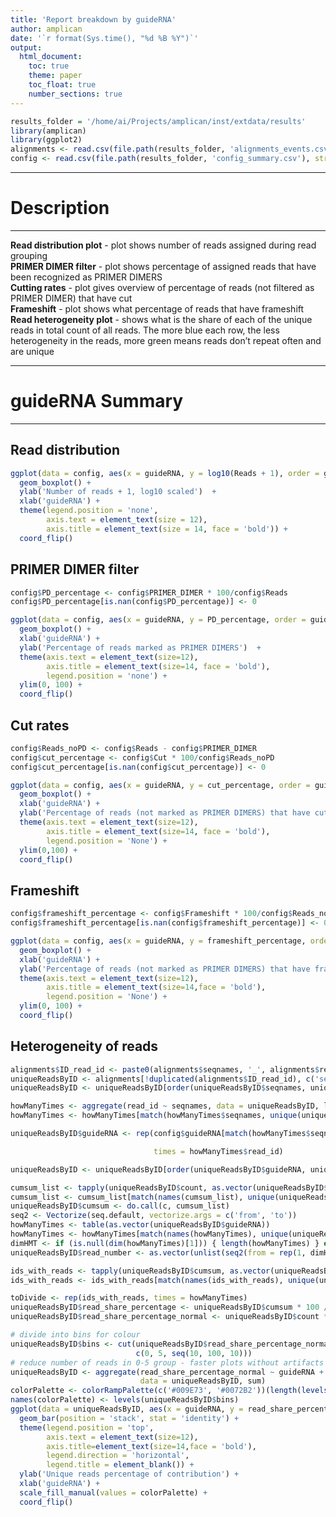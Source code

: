 ```yaml
---
title: 'Report breakdown by guideRNA'
author: amplican
date: '`r format(Sys.time(), "%d %B %Y")`'
output:
  html_document:
    toc: true
    theme: paper
    toc_float: true
    number_sections: true
---
```


```r
results_folder = '/home/ai/Projects/amplican/inst/extdata/results'
library(amplican)
library(ggplot2)
alignments <- read.csv(file.path(results_folder, 'alignments_events.csv'), stringsAsFactors = FALSE)
config <- read.csv(file.path(results_folder, 'config_summary.csv'), stringsAsFactors = FALSE)
```

***

# Description  

***

**Read distribution plot** - plot shows number of reads assigned during read grouping  
**PRIMER DIMER filter** - plot shows percentage of assigned reads that have been recognized as PRIMER DIMERS  
**Cutting rates** - plot gives overview of percentage of reads (not filtered as PRIMER DIMER) that have cut  
**Frameshift** - plot shows what percentage of reads that have frameshift  
**Read heterogeneity plot** - shows what is the share of each of the unique reads in total count of all reads. The more blue each row, the less heterogeneity in the reads, more green means reads don't repeat often and are unique  


***

# guideRNA Summary  

***

## Read distribution  

```r
ggplot(data = config, aes(x = guideRNA, y = log10(Reads + 1), order = guideRNA, fill = guideRNA)) +
  geom_boxplot() +
  ylab('Number of reads + 1, log10 scaled')  +
  xlab('guideRNA') + 
  theme(legend.position = 'none',
        axis.text = element_text(size = 12),
        axis.title = element_text(size = 14, face = 'bold')) +
  coord_flip()
```

## PRIMER DIMER filter  

```r
config$PD_percentage <- config$PRIMER_DIMER * 100/config$Reads
config$PD_percentage[is.nan(config$PD_percentage)] <- 0

ggplot(data = config, aes(x = guideRNA, y = PD_percentage, order = guideRNA, fill = guideRNA)) +
  geom_boxplot() +
  xlab('guideRNA') + 
  ylab('Percentage of reads marked as PRIMER DIMERS')  +
  theme(axis.text = element_text(size=12),
        axis.title = element_text(size=14, face = 'bold'),
        legend.position = 'none') +
  ylim(0, 100) + 
  coord_flip()
``` 

## Cut rates  

```r
config$Reads_noPD <- config$Reads - config$PRIMER_DIMER
config$cut_percentage <- config$Cut * 100/config$Reads_noPD
config$cut_percentage[is.nan(config$cut_percentage)] <- 0  

ggplot(data = config, aes(x = guideRNA, y = cut_percentage, order = guideRNA, fill = guideRNA)) +
  geom_boxplot() +
  xlab('guideRNA') + 
  ylab('Percentage of reads (not marked as PRIMER DIMERS) that have cut site')  +
  theme(axis.text = element_text(size=12),
        axis.title = element_text(size=14, face = 'bold'),
        legend.position = 'None') +
  ylim(0,100) + 
  coord_flip()
``` 

## Frameshift  
```r
config$frameshift_percentage <- config$Frameshift * 100/config$Reads_noPD
config$frameshift_percentage[is.nan(config$frameshift_percentage)] <- 0  

ggplot(data = config, aes(x = guideRNA, y = frameshift_percentage, order = guideRNA, fill = guideRNA)) +
  geom_boxplot() +
  xlab('guideRNA') + 
  ylab('Percentage of reads (not marked as PRIMER DIMERS) that have frameshift')  +
  theme(axis.text = element_text(size=12),
        axis.title = element_text(size=14,face = 'bold'),
        legend.position = 'None') +
  ylim(0, 100) + 
  coord_flip()
``` 

## Heterogeneity of reads  

```r
alignments$ID_read_id <- paste0(alignments$seqnames, '_', alignments$read_id)
uniqueReadsByID <- alignments[!duplicated(alignments$ID_read_id), c('seqnames', 'read_id', 'count')]
uniqueReadsByID <- uniqueReadsByID[order(uniqueReadsByID$seqnames, uniqueReadsByID$count, decreasing = T),]

howManyTimes <- aggregate(read_id ~ seqnames, data = uniqueReadsByID, length)
howManyTimes <- howManyTimes[match(howManyTimes$seqnames, unique(uniqueReadsByID$seqnames)),] 

uniqueReadsByID$guideRNA <- rep(config$guideRNA[match(howManyTimes$seqnames, unique(config$ID))], 

                                times = howManyTimes$read_id)

uniqueReadsByID <- uniqueReadsByID[order(uniqueReadsByID$guideRNA, uniqueReadsByID$count, decreasing = T),]

cumsum_list <- tapply(uniqueReadsByID$count, as.vector(uniqueReadsByID$guideRNA), FUN = cumsum)
cumsum_list <- cumsum_list[match(names(cumsum_list), unique(uniqueReadsByID$guideRNA))]
uniqueReadsByID$cumsum <- do.call(c, cumsum_list)
seq2 <- Vectorize(seq.default, vectorize.args = c('from', 'to'))
howManyTimes <- table(as.vector(uniqueReadsByID$guideRNA))
howManyTimes <- howManyTimes[match(names(howManyTimes), unique(uniqueReadsByID$guideRNA))]
dimHMT <- if (is.null(dim(howManyTimes)[1])) { length(howManyTimes) } else { dim(howManyTimes)[1] }
uniqueReadsByID$read_number <- as.vector(unlist(seq2(from = rep(1, dimHMT), to = howManyTimes, by = 1)))

ids_with_reads <- tapply(uniqueReadsByID$cumsum, as.vector(uniqueReadsByID$guideRNA), FUN = max)
ids_with_reads <- ids_with_reads[match(names(ids_with_reads), unique(uniqueReadsByID$guideRNA))]

toDivide <- rep(ids_with_reads, times = howManyTimes)
uniqueReadsByID$read_share_percentage <- uniqueReadsByID$cumsum * 100 / toDivide
uniqueReadsByID$read_share_percentage_normal <- uniqueReadsByID$count * 100 / toDivide  

# divide into bins for colour
uniqueReadsByID$bins <- cut(uniqueReadsByID$read_share_percentage_normal,
                            c(0, 5, seq(10, 100, 10)))
# reduce number of reads in 0-5 group - faster plots without artifacts
uniqueReadsByID <- aggregate(read_share_percentage_normal ~ guideRNA + bins,
                             data = uniqueReadsByID, sum)
colorPalette <- colorRampPalette(c('#009E73', '#0072B2'))(length(levels(uniqueReadsByID$bins)))
names(colorPalette) <- levels(uniqueReadsByID$bins)
ggplot(data = uniqueReadsByID, aes(x = guideRNA, y = read_share_percentage_normal, fill = bins)) +
  geom_bar(position = 'stack', stat = 'identity') +
  theme(legend.position = 'top',
        axis.text = element_text(size=12),
        axis.title=element_text(size=14,face = 'bold'),
        legend.direction = 'horizontal', 
        legend.title = element_blank()) +
  ylab('Unique reads percentage of contribution') +
  xlab('guideRNA') +
  scale_fill_manual(values = colorPalette) +
  coord_flip()
``` 

